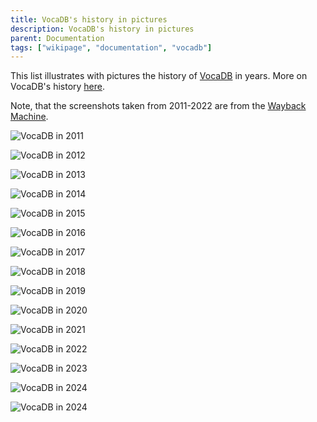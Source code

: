 ---
title: VocaDB's history in pictures
description: VocaDB's history in pictures
parent: Documentation
tags: ["wikipage", "documentation", "vocadb"]
---

This list illustrates with pictures the history of [VocaDB](https://vocadb.net/) in years. More on VocaDB's history [here](/docs/vocadbs-history).

Note, that the screenshots taken from 2011-2022 are from the [Wayback Machine](https://web.archive.org/web/20111101000000*/https://vocadb.net/).

![VocaDB in 2011](public/images/vocadb_history/VocaDB_2011.png "VocaDB in 2011")

![VocaDB in 2012](public/images/vocadb_history/VocaDB_2012.png "VocaDB in 2012")

![VocaDB in 2013](public/images/vocadb_history/VocaDB_2013.png "VocaDB in 2013")

![VocaDB in 2014](public/images/vocadb_history/VocaDB_2014.png "VocaDB in 2014")

![VocaDB in 2015](public/images/vocadb_history/VocaDB_2015.png "VocaDB in 2015")

![VocaDB in 2016](public/images/vocadb_history/VocaDB_2016.png "VocaDB in 2016")

![VocaDB in 2017](public/images/vocadb_history/VocaDB_2017.png "VocaDB in 2017")

![VocaDB in 2018](public/images/vocadb_history/VocaDB_2018.png "VocaDB in 2018")

![VocaDB in 2019](public/images/vocadb_history/VocaDB_2019.png "VocaDB in 2019")

![VocaDB in 2020](public/images/vocadb_history/VocaDB_2020.png "VocaDB in 2020")

![VocaDB in 2021](public/images/vocadb_history/VocaDB_2021.png "VocaDB in 2021")

![VocaDB in 2022](public/images/vocadb_history/VocaDB_2022.png "VocaDB in 2022")

![VocaDB in 2023](public/images/vocadb_history/VocaDB_2023.png "VocaDB in 2023")

![VocaDB in 2024](public/images/vocadb_history/VocaDB_2024.png "VocaDB in 2024")

![VocaDB in 2024](public/images/vocadb_history/VocaDB_2025.png "VocaDB in 2024")